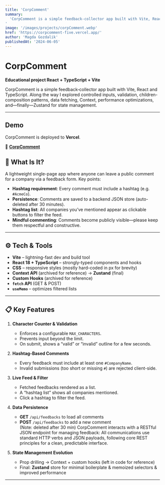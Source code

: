 ```yaml
---
title: 'CorpComment'
summary:
  'CorpComment is a simple feedback‐collector app built with Vite, React and TypeScript. Along the way I explored controlled inputs, validation, children-composition patterns, data fetching, Context, performance optimizations, and—finally—Zustand for state management.
'
image: '/images/projects/corpComment.webp'
href: 'https://corpcomment-five.vercel.app/'
author: 'Magda Gozdalik'
publishedAt: '2024-06-05'
---
```


# CorpComment

**Educational project React + TypeScript + Vite**

CorpComment is a simple feedback‐collector app built with Vite, React and
TypeScript. Along the way I explored controlled inputs, validation,
children-composition patterns, data fetching, Context, performance
optimizations, and—finally—Zustand for state management.

---

## Demo

CorpComment is deployed to **Vercel**.

🔗
**<a href="https://corpcomment-five.vercel.app/" target="_blank">CorpComment</a>**

## 🤔 What Is It?

A lightweight single-page app where anyone can leave a public comment for a
company via a feedback form. Key points:

- **Hashtag requirement**: Every comment must include a hashtag (e.g.
  `#AcmeCo`).
- **Persistence**: Comments are saved to a backend JSON store (auto-deleted
  after 30 minutes).
- **Hashtag list**: All companies you’ve mentioned appear as clickable buttons
  to filter the feed.
- **Mindful commenting**: Comments become publicly visible—please keep them
  respectful and constructive.

---

## ⚙️ Tech & Tools

- **Vite** – lightning-fast dev and build tool
- **React 18 + TypeScript** – strongly-typed components and hooks
- **CSS** – responsive styles (mostly hard-coded in px for brevity)
- **Context API** (archived for reference) → **Zustand** (final)
- **Custom Hooks** (archived for reference)
- **`fetch` API** (GET & POST)
- **`useMemo`** – optimizes filtered lists

---

## 📋 Key Features

1. **Character Counter & Validation**

   - Enforces a configurable `MAX_CHARACTERS`.
   - Prevents input beyond the limit.
   - On submit, shows a “valid” or “invalid” outline for a few seconds.

2. **Hashtag-Based Comments**

   - Every feedback must include at least one `#CompanyName`.
   - Invalid submissions (too short or missing `#`) are rejected client-side.

3. **Live Feed & Filter**

   - Fetched feedbacks rendered as a list.
   - A “hashtag list” shows all companies mentioned.
   - Click a hashtag to filter the feed.

4. **Data Persistence**

   - **GET** `/api/feedbacks` to load all comments
   - **POST** `/api/feedbacks` to add a new comment  
      (Note: deleted after 30 min) CorpComment interacts with a RESTful JSON
     endpoint for managing feedback: All communications use standard HTTP verbs
     and JSON payloads, following core REST principles for a clean, predictable
     interface.

5. **State Management Evolution**
   - Prop drilling -> Context + custom hooks (left in code for reference)
   - Final: **Zustand** store for minimal boilerplate & memoized selectors &
     improved performance

---
